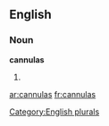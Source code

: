 
==English==

===Noun===
'''cannulas'''

# {{plural of|[[cannula]]}}

[[Category:English plurals]]

[[ar:cannulas]]
[[fr:cannulas]]